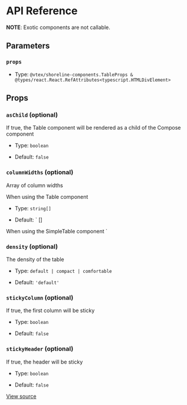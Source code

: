 # API Reference

**NOTE**: Exotic components are not callable.

## Parameters

### `props`

- Type: `@vtex/shoreline-components.TableProps & @types/react.React.RefAttributes<typescript.HTMLDivElement>`

## Props

### `asChild` (optional)

If true, the Table component will be rendered as a child of the Compose component

- Type: `boolean`

- Default: `false`

### `columnWidths` (optional)

Array of column widths

When using the Table component

- Type: `string[]`

- Default: `
  []

When using the SimpleTable component
`

### `density` (optional)

The density of the table

- Type: `default | compact | comfortable`

- Default: `'default'`

### `stickyColumn` (optional)

If true, the first column will be sticky

- Type: `boolean`

- Default: `false`

### `stickyHeader` (optional)

If true, the header will be sticky

- Type: `boolean`

- Default: `false`

[View source](https://github.com/vtex/shoreline/blob/88c0cad58/packages/components/src/table/table.tsx#L6)
